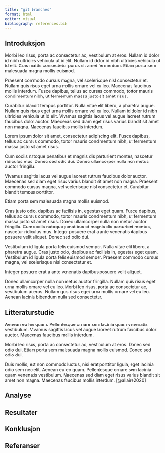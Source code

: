```yaml
---
title: "git branches"
format: html
editor: visual
bibliography: references.bib
---
```


## Introduksjon

Morbi leo risus, porta ac consectetur ac, vestibulum at eros.
Nullam id dolor id nibh ultricies vehicula ut id elit.
Nullam id dolor id nibh ultricies vehicula ut id elit.
Cras mattis consectetur purus sit amet fermentum.
Etiam porta sem malesuada magna mollis euismod.

Praesent commodo cursus magna, vel scelerisque nisl consectetur et.
Nullam quis risus eget urna mollis ornare vel eu leo.
Maecenas faucibus mollis interdum.
Fusce dapibus, tellus ac cursus commodo, tortor mauris condimentum nibh, ut fermentum massa justo sit amet risus.

Curabitur blandit tempus porttitor.
Nulla vitae elit libero, a pharetra augue.
Nullam quis risus eget urna mollis ornare vel eu leo.
Nullam id dolor id nibh ultricies vehicula ut id elit.
Vivamus sagittis lacus vel augue laoreet rutrum faucibus dolor auctor.
Maecenas sed diam eget risus varius blandit sit amet non magna.
Maecenas faucibus mollis interdum.

Lorem ipsum dolor sit amet, consectetur adipiscing elit.
Fusce dapibus, tellus ac cursus commodo, tortor mauris condimentum nibh, ut fermentum massa justo sit amet risus.

Cum sociis natoque penatibus et magnis dis parturient montes, nascetur ridiculus mus.
Donec sed odio dui.
Donec ullamcorper nulla non metus auctor fringilla.

Vivamus sagittis lacus vel augue laoreet rutrum faucibus dolor auctor.
Maecenas sed diam eget risus varius blandit sit amet non magna.
Praesent commodo cursus magna, vel scelerisque nisl consectetur et.
Curabitur blandit tempus porttitor.

Etiam porta sem malesuada magna mollis euismod.

Cras justo odio, dapibus ac facilisis in, egestas eget quam.
Fusce dapibus, tellus ac cursus commodo, tortor mauris condimentum nibh, ut fermentum massa justo sit amet risus.
Donec ullamcorper nulla non metus auctor fringilla.
Cum sociis natoque penatibus et magnis dis parturient montes, nascetur ridiculus mus.
Integer posuere erat a ante venenatis dapibus posuere velit aliquet.
Donec sed odio dui.

Vestibulum id ligula porta felis euismod semper.
Nulla vitae elit libero, a pharetra augue.
Cras justo odio, dapibus ac facilisis in, egestas eget quam.
Vestibulum id ligula porta felis euismod semper.
Praesent commodo cursus magna, vel scelerisque nisl consectetur et.

Integer posuere erat a ante venenatis dapibus posuere velit aliquet.

Donec ullamcorper nulla non metus auctor fringilla.
Nullam quis risus eget urna mollis ornare vel eu leo.
Morbi leo risus, porta ac consectetur ac, vestibulum at eros.
Nullam quis risus eget urna mollis ornare vel eu leo.
Aenean lacinia bibendum nulla sed consectetur.

## Litteraturstudie

Aenean eu leo quam.
Pellentesque ornare sem lacinia quam venenatis vestibulum.
Vivamus sagittis lacus vel augue laoreet rutrum faucibus dolor auctor.
Maecenas faucibus mollis interdum.

Morbi leo risus, porta ac consectetur ac, vestibulum at eros.
Donec sed odio dui.
Etiam porta sem malesuada magna mollis euismod.
Donec sed odio dui.

Duis mollis, est non commodo luctus, nisi erat porttitor ligula, eget lacinia odio sem nec elit.
Aenean eu leo quam.
Pellentesque ornare sem lacinia quam venenatis vestibulum.
Maecenas sed diam eget risus varius blandit sit amet non magna.
Maecenas faucibus mollis interdum.
[@allaire2020]

## Analyse

## Resultater

## Konklusjon

## Referanser

